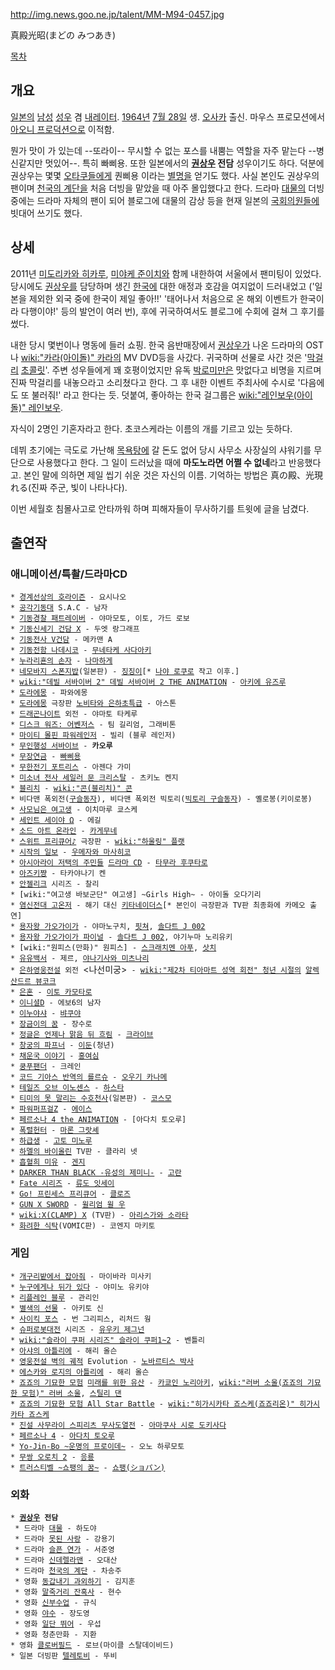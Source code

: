 http://img.news.goo.ne.jp/talent/MM-M94-0457.jpg

真殿光昭(まどの みつあき)

[[목차]]

== 개요 ==
[[일본]]의 [[남성]] [[성우]] 겸 [[내레이터]]. [[1964년]] [[7월 28일]] 생. [[오사카]] 출신. 마우스 프로모션에서 [[아오니 프로덕션]]으로 이적함.

뭔가 맛이 가 있는데 --또라이-- 무시할 수 없는 포스를 내뿜는 역할을 자주 맡는다 --병신같지만 멋있어--. 특히 빠삐용. 또한 일본에서의 '''[[권상우]] 전담''' 성우이기도 하다. 덕분에 권상우는 몇몇 [[오타쿠]]들에게 퀀삐용 이라는 [[별명]]을 얻기도 했다. 사실 본인도 권상우의 팬이며 [[천국의 계단]]을 처음 더빙을 맡았을 때 아주 몰입했다고 한다. 드라마 [[대물]]의 더빙중에는 드라마 자체의 팬이 되어 블로그에 대물의 감상 등을 현재 일본의 [[국회의원]]들에 빗대어 쓰기도 했다.

== 상세 ==
2011년 [[미도리카와 히카루]], [[미야케 준이치]]와 함께 내한하여 서울에서 팬미팅이 있었다. 당시에도 [[권상우]]를 담당하며 생긴 [[한국]]에 대한 애정과 호감을 여지없이 드러내었고 ('일본을 제외한 외국 중에 한국이 제일 좋아!!' '태어나서 처음으로 온 해외 이벤트가 한국이라 다행이야!' 등의 발언이 여러 번), 후에 귀국하여서도 블로그에 수회에 걸쳐 그 후기를 썼다.

내한 당시 몇번이나 명동에 들러 쇼핑. 한국 음반매장에서 [[권상우]]가 나온 드라마의 OST나 [[wiki:"카라(아이돌)" 카라]]의 MV DVD등을 사갔다. 귀국하며 선물로 사간 것은 '[[막걸리]] [[초콜릿]]'. 주변 성우들에게 꽤 호평이었지만 유독 [[박로미]]만은 맛없다고 비명을 지르며 진짜 막걸리를 내놓으라고 소리쳤다고 한다. 그 후 내한 이벤트 주최사에 수시로 '다음에도 또 불러줘!' 라고 한다는 듯. 덧붙여, 좋아하는 한국 걸그룹은 [[wiki:"레인보우(아이돌)" 레인보우]]. 

자식이 2명인 기혼자라고 한다. 초코스케라는 이름의 개를 기르고 있는 듯하다.

데뷔 초기에는 극도로 가난해 [[목욕탕]]에 갈 돈도 없어 당시 사무소 사장실의 샤워기를 무단으로 사용했다고 한다. 그 일이 드러났을 때에 '''마도노라면 어쩔 수 없네'''라고 반응했다고. 본인 말에 의하면 제일 씹기 쉬운 것은 자신의 이름. 기억하는 방법은 真の殿、光現れる(진짜 주군, 빛이 나타나다).

이번 세월호 침몰사고로 안타까워 하며 피해자들이 무사하기를 트윗에 글을 남겼다.

== 출연작 ==
=== 애니메이션/특촬/드라마CD ===
 * [[경계선상의 호라이즌]] - 요시나오
 * [[공각기동대]] S.A.C - 남자
 * [[기동경찰 패트레이버]] - 야마모토, 이토, 가드 로보
 * [[기동신세기 건담 X]] - 두엣 랑그래프
 * [[기동전사 V건담]] - 메카맨 A
 * [[기동전함 나데시코]] - [[무네타케 사다아키]]
 * [[누라리횬의 손자]] - [[나마하게]]
 * [[네모바지 스폰지밥]](일본판) - [[징징이]][* [[나야 로쿠로]] 작고 이후.]
 * [[wiki:"데빌 서바이버 2" 데빌 서바이버 2 THE ANIMATION]] - [[아키에 유즈루]]
 * [[도라에몽]] - 파와에몽
 * [[도라에몽]] 극장판 [[노비타와 은하초특급]] - 아스톤
 * [[드래곤나이트]] 외전 - 야마토 타케루
 * [[디스크 워즈: 어벤저스]] - 팀 길리엄, 그래비톤
 * [[마이티 몰핀 파워레인저]] - 빌리 (블루 레인저)
 * [[무인행성 서바이브]] - '''카오루'''
 * [[무장연금]] - [[빠삐용]]
 * [[무한전기 포트리스]] - 아젠다 가미
 * [[미소녀 전사 세일러 문 크리스탈]] - 츠키노 켄지
 * [[블리치]] - [[wiki:"콘(블리치)" 콘]]
 * 비다맨 폭외전([[구슬동자]]), 비다맨 폭외전 빅토리([[빅토리 구슬동자]]) - 옐로봉(키이로봉)
 * [[사모님은 여고생]] - 이치마루 쿄스케
 * [[세인트 세이야 Ω]] - 에길
 * [[소드 아트 온라인]] - [[소드 아트 온라인/기타 등장인물#S-4.3|카게무네]]
 * [[스위트 프리큐어♪]] 극장판 - [[wiki:"하울링" 플랫]]
 * [[더 화이팅|시작의 일보]] - [[우메자와 마사히코]]
 * [[아시아라이 저택의 주민들]] [[드라마 CD]] - [[타무라 후쿠타로]]
 * [[아즈키쨩]] - 타카야나기 켄
 * [[안젤리크]] 시리즈 - 찰리
 * [wiki:"여고생 바보군단" 여고생] ~Girls High~ - 아이돌 오다기리
 * [[염신전대 고온저]] - 해기 대신 [[키타네이더스]][* 본인이 극장판과 TV판 최종화에 카메오 출연]
 * [[용자왕 가오가이가]] - 야마노구치, [[핏쳐]], [[솔다트 J 002]]
 * [[용자왕 가오가이가 파이널]] - [[솔다트 J 002]], 야기누마 노리유키
 * [wiki:"원피스(만화)" 원피스] - [[스크래치멘 아푸]], [[삿치(원피스)|삿치]]
 * [[유유백서]] - 제르, [[야나기사와 미츠나리]]
 * [[은하영웅전설]] 외전 <나선미궁> - [[wiki:"제2차 티아마트 성역 회전" 청년 시절의]] [[알렉산드르 뷰코크]]
 * [[은혼]] - [[이토 카모타로]]
 * [[이니셜D]] - 에보6의 남자
 * [[이누야샤]] - [[뱌쿠야]]
 * [[장금이의 꿈]] - 장수로
 * [[정글은 언제나 맑음 뒤 흐림]] - [[크라이브(정글은 언제나 맑음 뒤 흐림)|크라이브]]
 * [[창궁의 파프너]] - [[이둔]](청년)
 * [[채운국 이야기]] - [[홍여심]]
 * [[쿵푸팬더]] - 크레인
 * [[코드 기아스 반역의 를르슈]] - [[오우기 카나메]]
 * [[테일즈 오브 이노센스]] - [[하스타]]
 * [[티미의 못 말리는 수호천사]](일본판) - [[코스모]]
 * [[파워퍼프걸Z]] - [[에이스]]
 * [[페르소나 4 the ANIMATION]] - [아다치 토오루]
 * [[폭렬헌터]] - [[마론 그랏셰]]
 * [[하급생]] - [[고토 미노루]]
 * [[하멜의 바이올린]] TV판 - 클라리 넷
 * [[흡혈희 미유]] - [[겐지]]
 * [[DARKER THAN BLACK -유성의 제미니-]] - [[고란]]
 * [[Fate 시리즈]] - [[류도 잇세이]]
 * [[Go! 프린세스 프리큐어]] - [[클로즈]]
 * [[GUN X SWORD]] - [[윌리엄 윌 우]]
 * [[wiki:X(CLAMP) X]] (TV판) - [[아리스가와 소라타]]
 * [[화려한 식탁]](VOMIC판) - 코엔지 마키토
=== 게임 ===
 * [[개구리밭에서 잡아줘]] - 마이바라 미사키
 * [[누구에게나 뒤가 있다]] - 야미노 유키야
 * [[리플레인 블루]] - 관리인
 * [[별색의 선물]] - 아키토 신
 * [[사이킥 포스]] - 번 그리피스, 리처드 웡
 * [[슈퍼로봇대전]] 시리즈 - [[유우키 제그넌]]
 * [[wiki:"슬라이 쿠퍼 시리즈" 슬라이 쿠퍼1~2]] - 벤틀리
 * [[아샤의 아틀리에]] - 해리 올슨
 * [[영웅전설 벽의 궤적]] Evolution - [[노바르티스 박사]]
 * [[에스카와 로지의 아틀리에]] - 해리 올슨
 * [[죠죠의 기묘한 모험]] [[미래를 위한 유산]] - [[카쿄인 노리아키]], [[wiki:"러버 소울(죠죠의 기묘한 모험)" 러버 소울]], [[스틸리 댄]]
 * [[죠죠의 기묘한 모험 All Star Battle]] - [[wiki:"히가시카타 죠스케(죠죠리온)" 히가시카타 죠스케]]
 * [[진설 사무라이 스피리츠 무사도열전]] - [[아마쿠사 시로 도키사다]]
 * [[페르소나 4]] - [[아다치 토오루]]
 * [[Yo-Jin-Bo ~운명의 프로이데~]] - 오노 하루모토
 * [[무쌍 오로치 2]] - [[응룡]]
 * [[트러스티벨 ~쇼팽의 꿈~]] - [[쇼팽(ショパン)]]

=== 외화 ===
 * '''[[권상우]] 전담'''
  * 드라마 [[대물]] - 하도야
  * 드라마 [[못된 사랑]] - 강용기
  * 드라마 [[슬픈 연가]] - 서준영
  * 드라마 [[신데렐라맨]] - 오대산
  * 드라마 [[천국의 계단]] - 차송주
  * 영화 [[동갑내기 과외하기]] - 김지훈
  * 영화 [[말죽거리 잔혹사]] - 현수
  * 영화 [[신부수업]] - 규식
  * 영화 [[야수]] - 장도영
  * 영화 [[일단 뛰어]] - 우섭
  * 영화 청춘만화 - 지환
 * 영화 [[클로버필드]] - 로브(마이클 스탈데이비드)
 * 일본 더빙판 [[텔레토비]] - 뚜비
